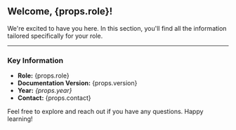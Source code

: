 ## Welcome, {props.role}!

We're excited to have you here. In this section, you'll find all the information tailored specifically for your role.

---

### Key Information
- **Role:** {props.role}
- **Documentation Version:** {props.version}
- **Year:** _{props.year}_
- **Contact:** {props.contact}


Feel free to explore and reach out if you have any questions. Happy learning!